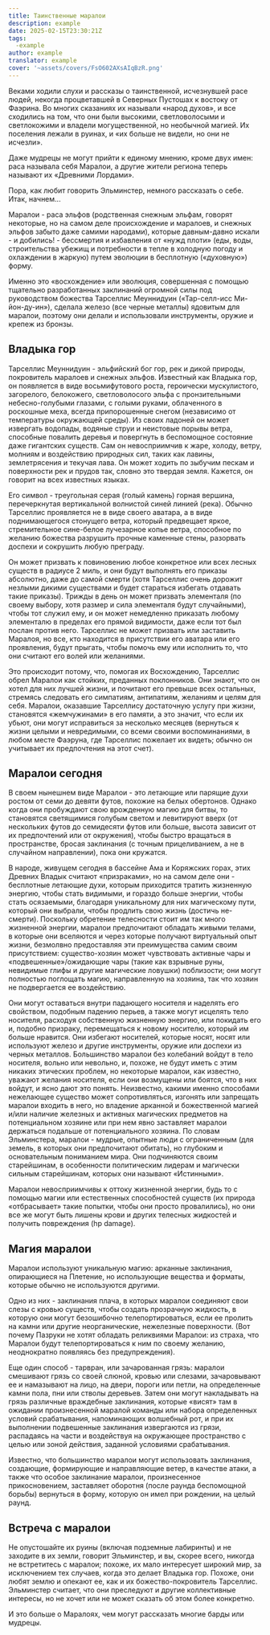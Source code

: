 ```yaml
---
title: Таинственные маралои
description: example
date: 2025-02-15T23:30:21Z
tags:
  -example
author: example
translator: example
cover: '~assets/covers/FsO602AXsAIqBzR.png'
---
```



Веками ходили слухи и рассказы о таинственной, исчезнувшей расе людей, некогда процветавшей в Северных Пустошах к востоку от Фаэрина. Во многих сказаниях их называли «народ духов», и все сходились на том, что они были высокими, светловолосыми и светлокожими и владели могущественной, но необычной магией. Их поселения лежали в руинах, и «их больше не видели, но они не исчезли».

Даже мудрецы не могут прийти к единому мнению, кроме двух имен: раса называла себя Маралои, а другие жители региона теперь называют их «Древними Лордами».

Пора, как любит говорить Эльминстер, немного рассказать о себе.
Итак, начнем...

Маралои - раса эльфов (родственная снежным эльфам, говорят некоторые, но на самом деле происхождение и маралоев, и снежных эльфов забыто даже самими народами), которые давным-давно искали - и добились! - бессмертия и избавления от «нужд плоти» (еды, воды, строительства убежищ и потребности в тепле в холодную погоду и охлаждении в жаркую) путем эволюции в бесплотную («духовную») форму.

Именно это «восхождение» или эволюция, совершенная с помощью тщательно разработанных заклинаний огромной силы под руководством божества Тарселлис Меуннидуин («Тар-селл-исс Ми-йон-ду-ин»), сделала железо (все черные металлы) ядовитым для маралои, поэтому они делали и использовали инструменты, оружие и крепеж из бронзы.

## Владыка гор

Тарселлис Меуннидуин - эльфийский бог гор, рек и дикой природы, покровитель маралоев и снежных эльфов. Известный как Владыка гор, он появляется в виде восьмифутового роста, героически мускулистого, загорелого, белокожего, светловолосого эльфа с пронзительными небесно-голубыми глазами, с голыми руками, облаченного в роскошные меха, всегда припорошенные снегом (независимо от температуры окружающей среды). Из своих ладоней он может извергать водопады, водяные струи и неистовые порывы ветра, способные повалить деревья и повергнуть в беспомощное состояние даже гигантских существ. Сам он невосприимчив к жаре, холоду, ветру, молниям и воздействию природных сил, таких как лавины, землетрясения и текучая лава. Он может ходить по зыбучим пескам и поверхности рек и прудов так, словно это твердая земля. Кажется, он говорит на всех известных языках.

Его символ - треугольная серая (голый камень) горная вершина, перечеркнутая вертикальной волнистой синей линией (река).
Обычно Тарселлис проявляется не в виде своего аватара, а в виде поднимающегося стонущего ветра, который предвещает яркое, стремительное сине-белое лучезарное копье ветра, способное по желанию божества разрушить прочные каменные стены, разорвать доспехи и сокрушить любую преграду.

Он может призвать к повиновению любое конкретное или всех лесных существ в радиусе 2 миль, и они будут выполнять его приказы абсолютно, даже до самой смерти (хотя Тарселлис очень дорожит незлыми дикими существами и будет стараться избегать отдавать такие приказы).
Трижды в день он может призвать элементаля (по своему выбору, хотя размер и сила элементаля будут случайными), чтобы тот служил ему, и он может немедленно приказать любому элементалю в пределах его прямой видимости, даже если тот был послан против него. Тарселлис не может призвать или заставить Маралоя, но все, кто находится в присутствии его аватара или его проявления, будут прыгать, чтобы помочь ему или исполнить то, что они считают его волей или желаниями.

Это происходит потому, что, помогая их Восхождению, Тарселлис обрел Маралои как стойких, преданных поклонников. Они знают, что он хотел для них лучшей жизни, и почитают его превыше всех остальных, стремясь следовать его симпатиям, антипатиям, желаниям и целям для себя.
Маралои, оказавшие Тарселлису достаточную услугу при жизни, становятся «жемчужинами» в его памяти, а это значит, что если их убьют, они могут исправиться за несколько месяцев (вернуться к жизни целыми и невредимыми, со всеми своими воспоминаниями, в любом месте Фаэруна, где Тарселлис пожелает их видеть; обычно он учитывает их предпочтения на этот счет).

## Маралои сегодня

В своем нынешнем виде Маралои - это летающие или парящие духи ростом от семи до девяти футов, похожие на белых обертонов. Однако когда они пробуждают свою врожденную магию для битвы, то становятся светящимися голубым светом и левитируют вверх (от нескольких футов до семидесяти футов или больше, высота зависит от их предпочтений или от окружения), чтобы быстро вращаться в пространстве, бросая заклинания (с точным прицеливанием, а не в случайном направлении), пока они кружатся.

В народе, живущем сегодня в бассейне Ама и Коряжских горах, этих Древних Владык считают «призраками», но на самом деле они - бесплотные летающие духи, которым приходится тратить жизненную энергию, чтобы стать видимыми, и гораздо больше энергии, чтобы стать осязаемыми, благодаря уникальному для них магическому пути, который они выбрали, чтобы продлить свою жизнь (достичь не-смерти).
Поскольку обретение телесности стоит им так много жизненной энергии, маралои предпочитают обладать живыми телами, в которые они вселяются и через которые получают виртуальный опыт жизни, безмолвно предоставляя эти преимущества самим своим присутствием: существо-хозяин может чувствовать активные чары и «подвешенные»/ожидающие чары (такие как взрывные руны, невидимые глифы и другие магические ловушки) поблизости; они могут полностью поглощать магию, направленную на хозяина, так что хозяин не подвергается ее воздействию.

Они могут оставаться внутри падающего носителя и наделять его свойством, подобным падению перьев, а также могут исцелять тело носителя, расходуя собственную жизненную энергию, или покидать его и, подобно призраку, перемещаться к новому носителю, который им больше нравится. Они избегают носителей, которые носят, носят или используют железо и другие инструменты, оружие или доспехи из черных металлов.
Большинство маралои без колебаний войдут в тело носителя, вольно или невольно, и, похоже, не будут иметь с этим никаких этических проблем, но некоторые маралои, как известно, уважают желания носителя, если они возмущены или боятся, что в них войдут, и ясно дают это понять.
Неизвестно, какими именно способами нежелающее существо может сопротивляться, изгонять или запрещать маралои входить в него, но владение арканной и божественной магией и/или наличие железных и активных магических предметов на потенциальном хозяине или при нем явно заставляет маралои держаться подальше от потенциального хозяина.
По словам Эльминстера, маралои - мудрые, опытные люди с ограниченным (для земель, в которых они предпочитают обитать), но глубоким и основательным пониманием мира. Они подчиняются своим старейшинам, в особенности политическим лидерам и магически сильным старейшинам, которых они называют «Истинными».

Маралои невосприимчивы к оттоку жизненной энергии, будь то с помощью магии или естественных способностей существ (их природа «отбрасывает» такие попытки, чтобы они просто провалились), но они все же могут быть лишены крови и других телесных жидкостей и получить повреждения (hp damage).

## Магия маралои
Маралои используют уникальную магию: арканные заклинания, опирающиеся на Плетение, но использующие вещества и форматы, которые обычно не используются другими.

Одно из них - заклинания плача, в которых маралои соединяют свои слезы с кровью существ, чтобы создать прозрачную жидкость, в которую они могут безошибочно телепортироваться, если ее пролить на камни или другие неорганические, нежелезные поверхности. (Вот почему Пазруки не хотят обладать реликвиями Маралои: из страха, что Маралои будут телепортироваться к ним по своему желанию, неоднократно появляясь без предупреждения).

Еще один способ - тарвран, или зачарованная грязь: маралои смешивают грязь со своей слюной, кровью или слезами, зачаровывают ее и намазывают на лицо, на двери, пороги или петли, на определенные камни пола, пни или стволы деревьев. Затем они могут накладывать на грязь различные враждебные заклинания, которые «висят» там в ожидании произнесенной маралой команды или набора определенных условий срабатывания, напоминающих волшебный рот, и при их выполнении подвешенные заклинания извергаются из грязи, распадаясь на части и воздействуя на окружающее пространство с целью или зоной действия, заданной условиями срабатывания.

Известно, что большинство маралои могут использовать заклинания, создающие, формирующие и направляющие ветер, в качестве атаки, а также что особое заклинание маралои, произнесенное прикосновением, заставляет оборотня (после раунда беспомощной борьбы) вернуться в форму, которую он имел при рождении, на целый раунд.

## Встреча с маралои
Не опустошайте их руины (включая подземные лабиринты) и не заходите в их земли, говорит Эльминстер, и вы, скорее всего, никогда не встретитесь с маралои; похоже, их мало интересует широкий мир, за исключением тех случаев, когда это делает Владыка гор.
Похоже, они любят землю и опекают ее, как и их божество-покровитель Тарселлис. Эльминстер считает, что они преследуют и другие коллективные интересы, но не хочет или не может сказать об этом более конкретно.

И это больше о Маралоях, чем могут рассказать многие барды или мудрецы.

